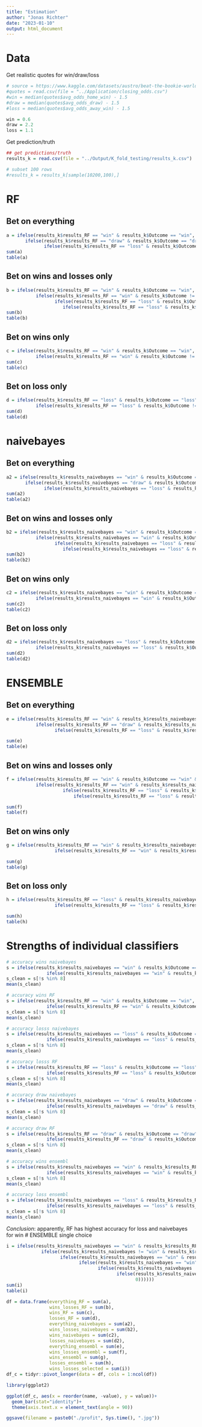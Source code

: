 ```yaml
---
title: "Estimation"
author: "Jonas Richter"
date: "2023-01-10"
output: html_document
---
```

# Data

Get realistic quotes for win/draw/loss
```r
# source = https://www.kaggle.com/datasets/austro/beat-the-bookie-worldwide-football-dataset/code?resource=download
#quotes = read.csv(file = "../Application/closing_odds.csv")
#win = median(quotes$avg_odds_home_win) - 1.5
#draw = median(quotes$avg_odds_draw) - 1.5
#loss = median(quotes$avg_odds_away_win) - 1.5

win = 0.6
draw = 2.2
loss = 1.1
```
Get prediction/truth
```r
## get predictions/truth
results_k = read.csv(file = "../Output/K_fold_testing/results_k.csv")

# subset 100 rows
#results_k = results_k[sample(10200,100),]
```

# RF

## Bet on everything
```r
a = ifelse(results_k$results_RF == "win" & results_k$Outcome == "win", win,
       ifelse(results_k$results_RF == "draw" & results_k$Outcome == "draw", draw,
              ifelse(results_k$results_RF == "loss" & results_k$Outcome == "loss", loss, -1)))
sum(a)
table(a)
```
## Bet on wins and losses only
```r
b = ifelse(results_k$results_RF == "win" & results_k$Outcome == "win", win,
           ifelse(results_k$results_RF == "win" & results_k$Outcome != "win", -1,
                  ifelse(results_k$results_RF == "loss" & results_k$Outcome != "loss", -1,
                     ifelse(results_k$results_RF == "loss" & results_k$Outcome == "loss", loss, 0))))
sum(b)
table(b)
```
## Bet on wins only
```r
c = ifelse(results_k$results_RF == "win" & results_k$Outcome == "win", win,
           ifelse(results_k$results_RF == "win" & results_k$Outcome != "win", -1, 0))
sum(c)
table(c)
```
## Bet on loss only
```r
d = ifelse(results_k$results_RF == "loss" & results_k$Outcome == "loss", loss,
           ifelse(results_k$results_RF == "loss" & results_k$Outcome != "loss", -1, 0))
sum(d)
table(d)
```
# naivebayes

## Bet on everything
```r
a2 = ifelse(results_k$results_naivebayes == "win" & results_k$Outcome == "win", win,
       ifelse(results_k$results_naivebayes == "draw" & results_k$Outcome == "draw", draw,
              ifelse(results_k$results_naivebayes == "loss" & results_k$Outcome == "loss", loss, -1)))
sum(a2)
table(a2)
```
## Bet on wins and losses only
```r
b2 = ifelse(results_k$results_naivebayes == "win" & results_k$Outcome == "win", win,
           ifelse(results_k$results_naivebayes == "win" & results_k$Outcome != "win", -1,
                  ifelse(results_k$results_naivebayes == "loss" & results_k$Outcome != "loss", -1,
                     ifelse(results_k$results_naivebayes == "loss" & results_k$Outcome == "loss", loss, 0))))
sum(b2)
table(b2)
```
## Bet on wins only
```r
c2 = ifelse(results_k$results_naivebayes == "win" & results_k$Outcome == "win", win,
           ifelse(results_k$results_naivebayes == "win" & results_k$Outcome != "win", -1, 0))
sum(c2)
table(c2)
```
## Bet on loss only
```r
d2 = ifelse(results_k$results_naivebayes == "loss" & results_k$Outcome == "loss", loss,
           ifelse(results_k$results_naivebayes == "loss" & results_k$Outcome != "loss", -1, 0))
sum(d2)
table(d2)
```


# ENSEMBLE
## Bet on everything
```r
e = ifelse(results_k$results_RF == "win" & results_k$results_naivebayes == "win" & results_k$Outcome == "win", win,
           ifelse(results_k$results_RF == "draw" & results_k$results_naivebayes == "draw" & results_k$Outcome == "draw", draw,
                  ifelse(results_k$results_RF == "loss" & results_k$results_naivebayes == "loss" & results_k$Outcome == "loss", loss, -1)))

sum(e)
table(e)
```
## Bet on wins and losses only
```r
f = ifelse(results_k$results_RF == "win" & results_k$Outcome == "win" & results_k$results_naivebayes == "win", win,
           ifelse(results_k$results_RF == "win" & results_k$results_naivebayes == "win" & results_k$Outcome != "win", -1,
                     ifelse(results_k$results_RF == "loss" & results_k$results_naivebayes == "loss" & results_k$Outcome != "loss", -1,
                         ifelse(results_k$results_RF == "loss" & results_k$results_naivebayes == "loss" & results_k$Outcome == "loss", loss, 0))))

sum(f)
table(f)
```
## Bet on wins only
```r
g = ifelse(results_k$results_RF == "win" & results_k$results_naivebayes == "win" & results_k$Outcome == "win", win,
                  ifelse(results_k$results_RF == "win" & results_k$results_naivebayes == "win" & results_k$Outcome != "win", -1, 0))

sum(g)
table(g)
```
## Bet on loss only
```r
h = ifelse(results_k$results_RF == "loss" & results_k$results_naivebayes == "loss" & results_k$Outcome == "loss", loss,
                  ifelse(results_k$results_RF == "loss" & results_k$results_naivebayes == "loss" & results_k$Outcome != "loss", -1, 0))

sum(h)
table(h)
```
# Strengths of individual classifiers
```r
# accuracy wins naivebayes
s = ifelse(results_k$results_naivebayes == "win" & results_k$Outcome == "win", TRUE,
               ifelse(results_k$results_naivebayes == "win" & results_k$Outcome != "win", FALSE, 8))
s_clean = s[!s %in% 8]
mean(s_clean)

# accuracy wins RF
s = ifelse(results_k$results_RF == "win" & results_k$Outcome == "win", TRUE,
               ifelse(results_k$results_RF == "win" & results_k$Outcome != "win", FALSE, 8))
s_clean = s[!s %in% 8]
mean(s_clean)

# accuracy losss naivebayes
s = ifelse(results_k$results_naivebayes == "loss" & results_k$Outcome == "loss", TRUE,
               ifelse(results_k$results_naivebayes == "loss" & results_k$Outcome != "loss", FALSE, 8))
s_clean = s[!s %in% 8]
mean(s_clean)

# accuracy losss RF
s = ifelse(results_k$results_RF == "loss" & results_k$Outcome == "loss", TRUE,
               ifelse(results_k$results_RF == "loss" & results_k$Outcome != "loss", FALSE, 8))
s_clean = s[!s %in% 8]
mean(s_clean)

# accuracy draw naivebayes
s = ifelse(results_k$results_naivebayes == "draw" & results_k$Outcome == "draw", TRUE,
               ifelse(results_k$results_naivebayes == "draw" & results_k$Outcome != "draw", FALSE, 8))
s_clean = s[!s %in% 8]
mean(s_clean)

# accuracy draw RF
s = ifelse(results_k$results_RF == "draw" & results_k$Outcome == "draw", TRUE,
               ifelse(results_k$results_RF == "draw" & results_k$Outcome != "draw", FALSE, 8))
s_clean = s[!s %in% 8]
mean(s_clean)

# accuracy wins ensembl
s = ifelse(results_k$results_naivebayes == "win" & results_k$results_RF == "win" & results_k$Outcome == "win", TRUE,
               ifelse(results_k$results_naivebayes == "win" & results_k$results_RF == "win" & results_k$Outcome != "win", FALSE, 8))
s_clean = s[!s %in% 8]
mean(s_clean)

# accuracy loss ensembl
s = ifelse(results_k$results_naivebayes == "loss" & results_k$results_RF == "loss" & results_k$Outcome == "loss", TRUE,
               ifelse(results_k$results_naivebayes == "loss" & results_k$results_RF == "loss" & results_k$Outcome != "loss", FALSE, 8))
s_clean = s[!s %in% 8]
mean(s_clean)
```
*Conclusion*: apparently, RF has highest accuracy for loss and naivebayes for win
# ENSEMBLE single choice
```r
i = ifelse(results_k$results_naivebayes == "win" & results_k$results_RF != "loss" & results_k$Outcome == "win", win,
             ifelse(results_k$results_naivebayes != "win" & results_k$results_RF == "loss" & results_k$Outcome == "loss", loss,
                    ifelse(results_k$results_naivebayes == "win" & results_k$results_RF != "loss" & results_k$Outcome == "loss", -1,
                           ifelse(results_k$results_naivebayes == "win" & results_k$results_RF != "loss" & results_k$Outcome == "draw", -1,
                                  ifelse(results_k$results_naivebayes != "win" & results_k$results_RF == "loss" & results_k$Outcome == "win", -1,
                                         ifelse(results_k$results_naivebayes != "win" & results_k$results_RF == "loss" & results_k$Outcome == "draw", -1,
                                                0))))))
sum(i)
table(i)
```
```r
df = data.frame(everything_RF = sum(a),
                wins_losses_RF = sum(b),
                wins_RF = sum(c),
                losses_RF = sum(d),
                everything_naivebayes = sum(a2),
                wins_losses_naivebayes = sum(b2),
                wins_naivebayes = sum(c2),
                losses_naivebayes = sum(d2),
                everything_ensembl = sum(e),
                wins_losses_ensembl = sum(f),
                wins_ensembl = sum(g),
                losses_ensembl = sum(h),
                wins_losses_selected = sum(i))
df_c = tidyr::pivot_longer(data = df, cols = 1:ncol(df))

library(ggplot2)

ggplot(df_c, aes(x = reorder(name, -value), y = value))+
  geom_bar(stat="identity")+
  theme(axis.text.x = element_text(angle = 90))

ggsave(filename = paste0("./profit", Sys.time(), ".jpg"))
```


